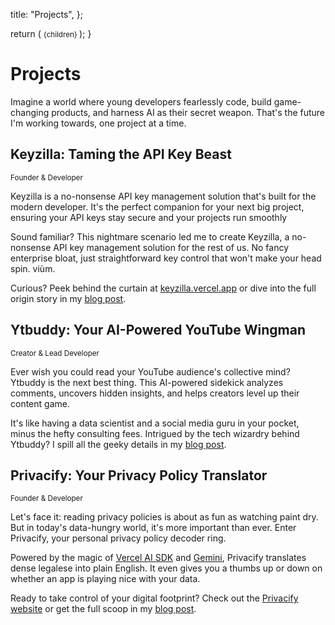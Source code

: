  
  title: "Projects",
};

  return (
    <small className="flex text-sm text-muted-foreground -mt-3 mb-3">
      {children}
    </small>
  );
}

# Projects

<AnimatedName />

Imagine a world where young developers fearlessly code, build game-changing products, and harness AI as their secret weapon. That's the future I'm working towards, one project at a time.

## Keyzilla: Taming the API Key Beast

<Small>Founder & Developer</Small>

Keyzilla  is a no-nonsense API key management solution that's built for the modern developer. It's the perfect companion for your next big project, ensuring your API keys stay secure and your projects run smoothly

Sound familiar? This nightmare scenario led me to create Keyzilla, a no-nonsense API key management solution for the rest of us. No fancy enterprise bloat, just straightforward key control that won't make your head spin.
viùm.

Curious? Peek behind the curtain at [keyzilla.vercel.app](https://keyzilla.vercel.app) or dive into the full origin story in my [blog post](/blog/keyzilla).

## Ytbuddy: Your AI-Powered YouTube Wingman

<Small>Creator & Lead Developer</Small>

Ever wish you could read your YouTube audience's collective mind? Ytbuddy is the next best thing. This AI-powered sidekick analyzes comments, uncovers hidden insights, and helps creators level up their content game.

It's like having a data scientist and a social media guru in your pocket, minus the hefty consulting fees. Intrigued by the tech wizardry behind Ytbuddy? I spill all the geeky details in my [blog post](/blog/ytbuddy).

## Privacify: Your Privacy Policy Translator

<Small>Founder & Developer</Small>

Let's face it: reading privacy policies is about as fun as watching paint dry. But in today's data-hungry world, it's more important than ever. Enter Privacify, your personal privacy policy decoder ring.

Powered by the magic of [Vercel AI SDK](https://sdk.vercel.ai) and [Gemini](https://gemini.google/), Privacify translates dense legalese into plain English. It even gives you a thumbs up or down on whether an app is playing nice with your data.

Ready to take control of your digital footprint? Check out the [Privacify website](https://privacify-blue.vercel.app) or get the full scoop in my [blog post](/blog/privacify).
